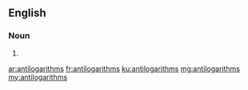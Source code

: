 ==English==

===Noun===
{{head|en|plural}}

# {{plural of|antilogarithm|lang=en|nocat=1}}

[[ar:antilogarithms]]
[[fr:antilogarithms]]
[[ku:antilogarithms]]
[[mg:antilogarithms]]
[[my:antilogarithms]]